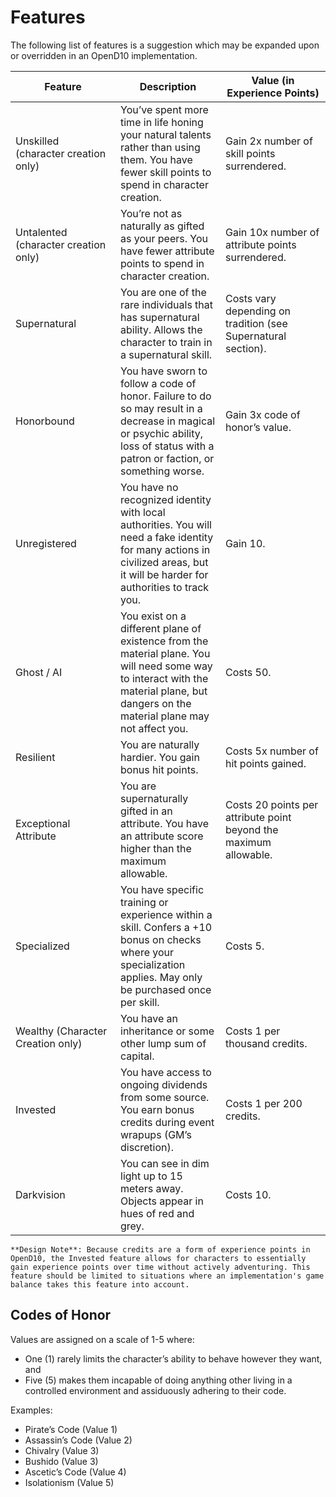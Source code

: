 # Features

The following list of features is a suggestion which may be expanded upon or overridden in an OpenD10 implementation. 

| Feature | Description | Value (in Experience Points) | 
| ----- | ----- | ----- |
| Unskilled (character creation only) | You’ve spent more time in life honing your natural talents rather than using them. You have fewer skill points to spend in character creation. | Gain 2x number of skill points surrendered. |
| Untalented (character creation only) | You’re not as naturally as gifted as your peers. You have fewer attribute points to spend in character creation. | Gain 10x number of attribute points surrendered. |
| Supernatural | You are one of the rare individuals that has supernatural ability. Allows the character to train in a supernatural skill. | Costs vary depending on tradition (see Supernatural section). |
| Honorbound | You have sworn to follow a code of honor. Failure to do so may result in a decrease in magical or psychic ability, loss of status with a patron or faction, or something worse. | Gain 3x code of honor’s value. |
| Unregistered | You have no recognized identity with local authorities. You will need a fake identity for many actions in civilized areas, but it will be harder for authorities to track you. | Gain 10. |
| Ghost / AI | You exist on a different plane of existence from the material plane. You will need some way to interact with the material plane, but dangers on the material plane may not affect you. | Costs 50. |
| Resilient | You are naturally hardier. You gain bonus hit points. | Costs 5x number of hit points gained. |
| Exceptional Attribute | You are supernaturally gifted in an attribute. You have an attribute score higher than the maximum allowable. | Costs 20 points per attribute point beyond the maximum allowable. |
| Specialized | You have specific training or experience within a skill. Confers a +10 bonus on checks where your specialization applies. May only be purchased once per skill. | Costs 5. |
| Wealthy (Character Creation only) | You have an inheritance or some other lump sum of capital. | Costs 1 per thousand credits. |
| Invested | You have access to ongoing dividends from some source. You earn bonus credits during event wrapups (GM’s discretion). | Costs 1 per 200 credits. |
| Darkvision | You can see in dim light up to 15 meters away. Objects appear in hues of red and grey. | Costs 10. |

    **Design Note**: Because credits are a form of experience points in OpenD10, the Invested feature allows for characters to essentially gain experience points over time without actively adventuring. This feature should be limited to situations where an implementation's game balance takes this feature into account. 

## Codes of Honor

Values are assigned on a scale of 1-5 where:

* One (1) rarely limits the character's ability to behave however they want, and 
* Five (5) makes them incapable of doing anything other living in a controlled environment and assiduously adhering to their code.

Examples: 

* Pirate's Code (Value 1)
* Assassin's Code (Value 2)
* Chivalry (Value 3)
* Bushido (Value 3)
* Ascetic's Code (Value 4)
* Isolationism (Value 5)